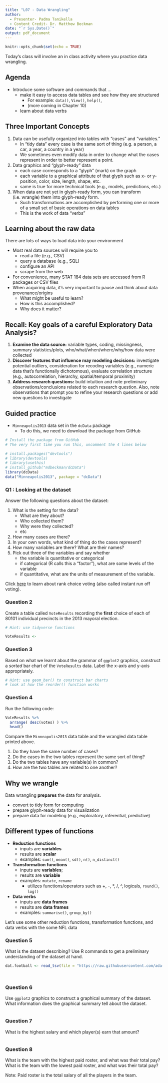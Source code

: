 ```yaml
---
title: "L07 - Data Wrangling"
author: 
  - Presenter- Padma Tanikella 
  - Content Credit- Dr. Matthew Beckman
date: "`r Sys.Date()`"
output: pdf_document
---
```


```r
knitr::opts_chunk$set(echo = TRUE)
```

Today's class will involve an in class activity where you practice data wrangling. 

## Agenda

- Introduce some software and commands that ...
    - make it easy to access data tables and see how they are structured
        - For example: `data()`, `View()`, `help()`, 
        - (more coming in Chapter 10)
    - learn about data verbs 
    
    
## Three Important Concepts 

1. Data can be usefully organized into tables with "cases" and "variables."  
    - In "tidy data" every case is the same sort of thing (e.g. a person, a car, a year, a country in a year) 
    - We sometimes even modify data in order to change what the cases represent in order to better represent a point.

2. Data graphics and "glyph-ready" data
    - each case corresponds to a "glyph" (mark) on the graph
    - each variable to a graphical attribute of that glyph such as x- or y-position, color, size, length, shape, etc. 
    - same is true for more technical tools (e.g., models, predictions, etc.) 

3. When data are not yet in glyph-ready form, you can transform (i.e. wrangle) them into glyph-ready form.  
    - Such transformations are accomplished by performing one or more of a small set of basic operations on data tables
    - This is the work of data "verbs" 
    
    
## Learning about the raw data

There are lots of ways to load data into your environment

- Most real data sources will require you to 
    - read a file (e.g., CSV) 
    - query a database (e.g., SQL)
    - configure an API
    - scrape from the web
- For convenience, many STAT 184 data sets are accessed from R packages or CSV files
- When acquiring data, it's very important to pause and think about data provenance/origins
    - What might be useful to learn?
    - How is this accomplished?
    - Why does it matter?
    

## Recall: Key goals of a careful Exploratory Data Analysis?

1. **Examine the data source:** variable types, coding, missingness, summary statistics/plots, who/what/when/where/why/how data were collected
2. **Discover features that influence may modeling decisions:** investigate potential outliers, consideration for recoding variables (e.g., numeric data that's functionally dichotomous), evaluate correlation structure (e.g., autocorrelation, hierarchy, spatial/temporal proximity)
3. **Address research questions:** build intuition and note preliminary observations/conclusions related to each research question.  Also, note observations that prompt you to refine your research questions or add new questions to investigate

## Guided practice 

- `Minneapolis2013` data set in the `dcData` package
  - To do this, we need to download the package from GitHub

```r

# Install the package from GitHub
# The very first time you run this, uncomment the 4 lines below

# install.packages("devtools")
# library(devtools)
# library(usethis)
# install_github("mdbeckman/dcData")
library(dcData)
data("Minneapolis2013", package = "dcData")


```


### Q1 : Looking at the dataset
Answer the following questions about the dataset:

1. What is the setting for the data?  
    - What are they about?
    - Who collected them?
    - Why were they collected?
    - etc
2. How many cases are there?
3. In your own words, what kind of thing do the cases represent? 
4. How many variables are there?  What are their names?
5. Pick out three of the variables and say whether
    - the variable is quantitative or categorical
    - if categorical (R calls this a "factor"), what are some levels of the variable
    - if quantitative, what are the units of measurement of the variable.

Click [here](https://en.wikipedia.org/wiki/Instant-runoff_voting) to learn about rank choice voting (also called instant run off voting). 



### Question 2
Create a table called `VoteResults` recording the **first** choice of each of 80101 individual precincts in the 2013 mayoral election. 

```r
# Hint: use tidyverse functions

VoteResults <-

```


### Question 3
Based on what we learnt about the grammar of `ggplot2` graphics, construct a _sorted_ bar chart of the `VoteResults` data. Label the x-axis and y-axis appropriately.

```r
# Hint: use geom_bar() to construct bar charts
# look at how the reorder() function works

```


### Question 4
Run the following code:
```r
VoteResults %>% 
  arrange( desc(votes) ) %>%
  head()   
```

Compare the `Minneapolis2013` data table and the wrangled data table printed above.

1. Do they have the same number of cases?
2. Do the cases in the two tables represent the same sort of thing?
3. Do the two tables have any variable(s) in common?
4. How are the two tables are related to one another?


## Why we wrangle

Data wrangling **prepares** the data for analysis. 

- convert to tidy form for computing
- prepare glyph-ready data for visualization
- prepare data for modeling (e.g., exploratory, inferential, predictive)


## Different types of functions


- **Reduction functions**
    - inputs are **variables** 
    - results are **scalar**
    - examples: `sum()`, `mean()`, `sd()`, `n()`, `n_distinct()`
- **Transformation functions**
    - inputs are **variables**; 
    - results are **variable**
    - examples: `mutate`, `rename`
      - utilizes functions/operators such as +, -, *, /, ^, logicals, `round()`, `log()` 
- **Data verbs**
    - inputs are **data frames**
    - results are **data frames**
    - examples: `summarise()`, `group_by()`



Let's use some other reduction functions, transformation functions, and data verbs with the some NFL data


### Question 5
What is the dataset describing? Use R commands to get a preliminary understanding of the dataset at hand.
```r
dat.football <- read_tsv(file = "https://raw.githubusercontent.com/ada-lovecraft/ProcessingSketches/master/Bits%20and%20Pieces/Football_Stuff/data/nfl-salaries.tsv")




```


### Question 6
Use `ggplot2` graphics to construct a graphical summary of the dataset. What information does the graphical summary tell about the dataset.
```r

```


### Question 7
What is the highest salary and which player(s) earn that amount?

```r

```


### Question 8
What is the team with the highest paid roster, and what was their total pay? 
What is the team with the lowest paid roster, and what was their total pay?

Note: Paid roster is the total salary of all the players in the team.

```r

```







